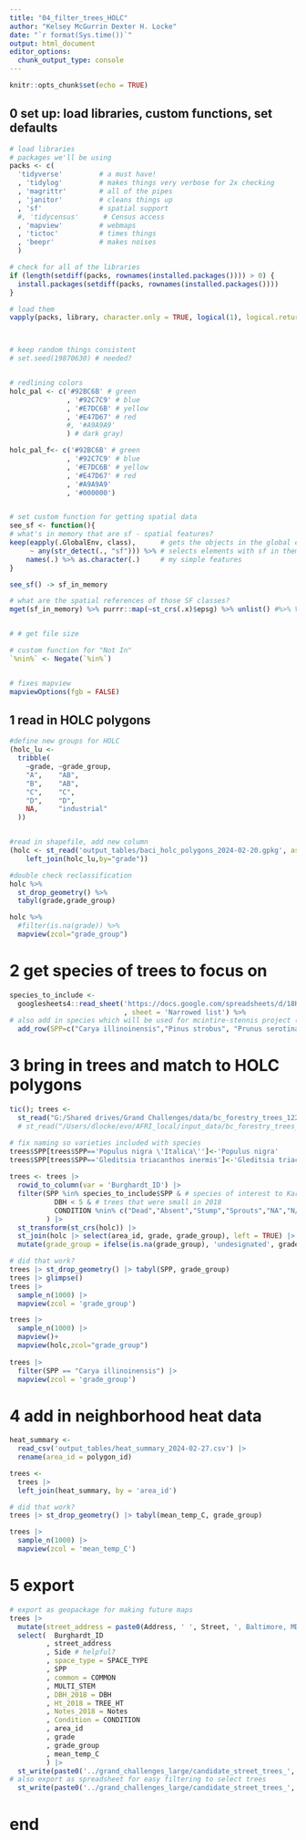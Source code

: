 ```yaml
---
title: "04_filter_trees_HOLC"
author: "Kelsey McGurrin Dexter H. Locke"
date: "`r format(Sys.time())`"
output: html_document
editor_options: 
  chunk_output_type: console
---
```



```r
knitr::opts_chunk$set(echo = TRUE)
```

  
## 0 set up: load libraries, custom functions, set defaults
```r

# load libraries
# packages we'll be using
packs <- c(
  'tidyverse'         # a must have!
  , 'tidylog'         # makes things very verbose for 2x checking 
  , 'magrittr'        # all of the pipes
  , 'janitor'         # cleans things up
  , 'sf'              # spatial support
  #, 'tidycensus'      # Census access
  , 'mapview'         # webmaps
  , 'tictoc'          # times things
  , 'beepr'           # makes noises
  )         

# check for all of the libraries
if (length(setdiff(packs, rownames(installed.packages()))) > 0) {
  install.packages(setdiff(packs, rownames(installed.packages())))  
}

# load them
vapply(packs, library, character.only = TRUE, logical(1), logical.return = TRUE, quietly = TRUE)



# keep random things consistent
# set.seed(19870630) # needed?


# redlining colors
holc_pal <- c('#92BC6B' # green
              , '#92C7C9' # blue
              , '#E7DC6B' # yellow
              , '#E47D67' # red
              #, '#A9A9A9'
              ) # dark gray)

holc_pal_f<- c('#92BC6B' # green
              , '#92C7C9' # blue
              , '#E7DC6B' # yellow
              , '#E47D67' # red
              , '#A9A9A9'
              , '#000000')


# set custom function for getting spatial data
see_sf <- function(){
# what's in memory that are sf - spatial features?
keep(eapply(.GlobalEnv, class),      # gets the objects in the global environment
     ~ any(str_detect(., "sf"))) %>% # selects elements with sf in them
    names(.) %>% as.character(.)     # my simple features
}

see_sf() -> sf_in_memory

# what are the spatial references of those SF classes?
mget(sf_in_memory) %>% purrr::map(~st_crs(.x)$epsg) %>% unlist() #%>% View()


# # get file size

# custom function for "Not In"
`%nin%` <- Negate(`%in%`)


# fixes mapview
mapviewOptions(fgb = FALSE)

```


## 1 read in HOLC polygons
```r
#define new groups for HOLC
(holc_lu <- 
  tribble(
    ~grade, ~grade_group,
    "A",    "AB",
    "B",    "AB",
    "C",    "C",
    "D",    "D",
    NA,     "industrial"
  ))


#read in shapefile, add new column
(holc <- st_read('output_tables/baci_holc_polygons_2024-02-20.gpkg', as_tibble = TRUE) %>% 
    left_join(holc_lu,by="grade"))

#double check reclassification
holc %>%
  st_drop_geometry() %>%
  tabyl(grade,grade_group)

holc %>% 
  #filter(is.na(grade)) %>% 
  mapview(zcol="grade_group")

```


# 2 get species of trees to focus on
```r

species_to_include <- 
  googlesheets4::read_sheet('https://docs.google.com/spreadsheets/d/18K_M4e84m2yl0LYTxfubLhMRby1d5Uoosd1fJShEsH8/edit#gid=1234522482'
                            , sheet = 'Narrowed list') %>%
# also add in species which will be used for mcintire-stennis project (regardless of HOLC neighborhoods)
  add_row(SPP=c("Carya illinoinensis","Pinus strobus", "Prunus serotina","Salix nigra"))

```


# 3 bring in trees and match to HOLC polygons
```r

tic(); trees <-
  st_read("G:/Shared drives/Grand Challenges/data/bc_forestry_trees_12232020/bc_forestry_trees_12232020.shp") 
  # st_read("/Users/dlocke/evo/AFRI_local/input_data/bc_forestry_trees_12232020/bc_forestry_trees_12232020.shp") # Dexter path

# fix naming so varieties included with species
trees$SPP[trees$SPP=='Populus nigra \'Italica\'']<-'Populus nigra'
trees$SPP[trees$SPP=='Gleditsia triacanthos inermis']<-'Gleditsia triacanthos'
                                                         
trees <- trees |>
  rowid_to_column(var = 'Burghardt_ID') |>
  filter(SPP %in% species_to_include$SPP & # species of interest to Karin
           DBH < 5 & # trees that were small in 2018
           CONDITION %nin% c("Dead","Absent","Stump","Sprouts","NA","N/A","Stump w") # only healthy-ish trees
         ) |> 
  st_transform(st_crs(holc)) |> 
  st_join(holc |> select(area_id, grade, grade_group), left = TRUE) |> 
  mutate(grade_group = ifelse(is.na(grade_group), 'undesignated', grade_group)); toc() #takes 1 min to run

# did that work?
trees |> st_drop_geometry() |> tabyl(SPP, grade_group)
trees |> glimpse()
trees |> 
  sample_n(1000) |> 
  mapview(zcol = 'grade_group')

trees |> 
  sample_n(1000) |> 
  mapview()+
  mapview(holc,zcol="grade_group")
  
trees |> 
  filter(SPP == "Carya illinoinensis") |> 
  mapview(zcol = 'grade_group')

```



# 4 add in neighborhood heat data
```r

heat_summary <- 
  read_csv('output_tables/heat_summary_2024-02-27.csv') |> 
  rename(area_id = polygon_id)

trees <- 
  trees |> 
  left_join(heat_summary, by = 'area_id')

# did that work?
trees |> st_drop_geometry() |> tabyl(mean_temp_C, grade_group)

trees |> 
  sample_n(1000) |> 
  mapview(zcol = 'mean_temp_C')

```


# 5 export 
```r

# export as geopackage for making future maps
trees |> 
  mutate(street_address = paste0(Address, ' ', Street, ', Baltimore, MD')) |> 
  select(  Burghardt_ID
         , street_address
         , Side # helpful?
         , space_type = SPACE_TYPE
         , SPP
         , common = COMMON
         , MULTI_STEM
         , DBH_2018 = DBH
         , Ht_2018 = TREE_HT
         , Notes_2018 = Notes
         , Condition = CONDITION
         , area_id
         , grade
         , grade_group
         , mean_temp_C
         ) |>
  st_write(paste0('../grand_challenges_large/candidate_street_trees_', Sys.Date(), '.gpkg'),append = F) |>
# also export as spreadsheet for easy filtering to select trees
  st_write(paste0('../grand_challenges_large/candidate_street_trees_', Sys.Date(), '.csv'))

```


# end



